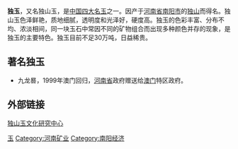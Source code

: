 '''独玉'''，又名独山玉，是[[中国四大名玉|中国四大名玉]]之一。因产于[[河南省|河南省]][[南阳市|南阳市]]的[[独山_(南阳)|独山]]而得名。独山玉色泽鲜艳，质地细腻，透明度和光泽好，硬度高。独玉的色彩丰富、分布不均、浓淡相间，同一块玉石中常因不同的矿物组合而出现多种颜色并存的现象，是独玉的主要特色。独玉目前不足30万吨，日益稀贵。

== 著名独玉 ==
*九龙晷，1999年澳门回归，[[河南省|河南省]]政府赠送给[[澳门|澳门]]特区政府。

== 外部链接 ==
[http://www2.nynu.edu.cn/kxyj/ywh/2dsyjj.html 独山玉文化研究中心] {{Wayback|url=http://www2.nynu.edu.cn/kxyj/ywh/2dsyjj.html |date=20160304131057 }}

[[Category:宝石|玉]]
[[Category:河南矿业|Category:河南矿业]]
[[Category:南阳经济|Category:南阳经济]]